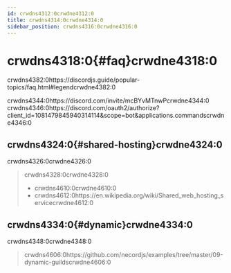 ```yaml
---
id: crwdns4312:0crwdne4312:0
title: crwdns4314:0crwdne4314:0
sidebar_position: crwdns4316:0crwdne4316:0
---
```


# crwdns4318:0{#faq}crwdne4318:0

crwdns4382:0https://discordjs.guide/popular-topics/faq.html#legendcrwdne4382:0

crwdns4344:0https://discord.com/invite/mcBYvMTnwPcrwdne4344:0 crwdns4346:0https://discord.com/oauth2/authorize?client_id=1081479845940314114&scope=bot&applications.commandscrwdne4346:0

## crwdns4324:0{#shared-hosting}crwdne4324:0

crwdns4326:0crwdne4326:0

> crwdns4328:0crwdne4328:0
>
> - crwdns4610:0crwdne4610:0
> - crwdns4612:0https://en.wikipedia.org/wiki/Shared_web_hosting_servicecrwdne4612:0

## crwdns4334:0{#dynamic}crwdne4334:0

crwdns4348:0crwdne4348:0

> crwdns4606:0https://github.com/necordjs/examples/tree/master/09-dynamic-guildscrwdne4606:0
